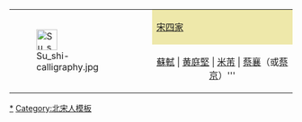{| align="center" style="border:1px solid DarkKhaki; margin-top:4px; margin-bottom:10px;"
|rowspan=8| [[File:Su shi-calligraphy.jpg|37px]]
!style="background-color:PaleGoldenrod;"|[[宋四家]]
|-
|align="center"| [[苏轼|蘇軾]] | [[黄庭堅]] | [[米芾]] | [[蔡襄]]（或[[蔡京]]）'''
|}<noinclude>

[[Category:宋四家|*]]
[[Category:北宋人模板]]
</noinclude>